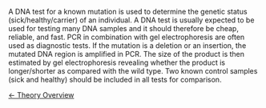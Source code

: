 A DNA test for a known mutation is used to determine the genetic status (sick/healthy/carrier) of an individual. A DNA test is usually expected to be used for testing many DNA samples and it should therefore be cheap, reliable, and fast. PCR in combination with gel electrophoresis are often used as  diagnostic tests. If the mutation is a deletion or an insertion, the mutated DNA region is amplified in PCR. The size of the product is then estimated by gel electrophoresis revealing whether the product is longer/shorter as compared with the wild type. Two known control samples (sick and healthy) should be included in all tests for comparison.


[[Animal Genetics|&larr; Theory Overview]]